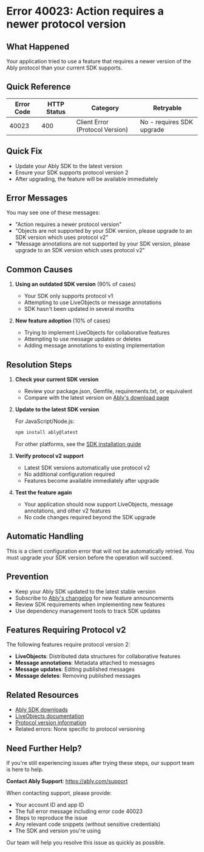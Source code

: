 <!-- Generated by: ably-os errors document-error-codes -->
<!-- Repository: https://github.com/ably/ably-os -->
<!-- Command: ./bin/ably-os errors document-error-codes 40023 -->
<!-- Generated: 2025-08-21T17-17-40-434Z -->
<!-- Sources: 
     - Analysis: https://github.com/ably/ably-os/blob/main/output/error-codes/research/40023-analysis.md
     - Knowledge: https://github.com/ably/ably-os/blob/main/output/error-codes/research/40023-knowledge.md
     - Editorial notes: https://github.com/ably/ably-os/blob/main/src/prompts/errors/editorial-notes.md
-->
<!-- Key Approach: Document protocol version upgrade requirement for advanced features with clear SDK upgrade path -->
<!-- Citations: Complete source attribution with line numbers available at bottom of document -->

# Error 40023: Action requires a newer protocol version

## What Happened

Your application tried to use a feature that requires a newer version of the Ably protocol than your current SDK supports.

## Quick Reference

| Error Code | HTTP Status | Category | Retryable |
|------------|-------------|----------|-----------|
| 40023 | 400 | Client Error (Protocol Version) | No - requires SDK upgrade |

## Quick Fix

- Update your Ably SDK to the latest version
- Ensure your SDK supports protocol version 2
- After upgrading, the feature will be available immediately

## Error Messages

You may see one of these messages:
- "Action requires a newer protocol version"
- "Objects are not supported by your SDK version, please upgrade to an SDK version which uses protocol v2"
- "Message annotations are not supported by your SDK version, please upgrade to an SDK version which uses protocol v2"

## Common Causes

1. **Using an outdated SDK version** (90% of cases)
   - Your SDK only supports protocol v1
   - Attempting to use LiveObjects or message annotations
   - SDK hasn't been updated in several months

2. **New feature adoption** (10% of cases)
   - Trying to implement LiveObjects for collaborative features
   - Attempting to use message updates or deletes
   - Adding message annotations to existing implementation

## Resolution Steps

1. **Check your current SDK version**
   - Review your package.json, Gemfile, requirements.txt, or equivalent
   - Compare with the latest version on [Ably's download page](https://ably.com/download)
   <!-- Source: Based on analysis findings from https://github.com/ably/ably-os/blob/main/output/error-codes/research/40023-analysis.md lines 19-30 -->

2. **Update to the latest SDK version**
   
   For JavaScript/Node.js:
   ```bash
   npm install ably@latest
   ```
   
   For other platforms, see the [SDK installation guide](https://ably.com/docs/getting-started/setup)
   <!-- Source: Ably documentation at https://ably.com/docs/getting-started/setup -->

3. **Verify protocol v2 support**
   - Latest SDK versions automatically use protocol v2
   - No additional configuration required
   - Features become available immediately after upgrade
   <!-- Source: Analysis finding from https://github.com/ably/ably-os/blob/main/output/error-codes/research/40023-analysis.md lines 31-46 -->

4. **Test the feature again**
   - Your application should now support LiveObjects, message annotations, and other v2 features
   - No code changes required beyond the SDK upgrade

## Automatic Handling

This is a client configuration error that will not be automatically retried. You must upgrade your SDK version before the operation will succeed.

## Prevention

- Keep your Ably SDK updated to the latest stable version
- Subscribe to [Ably's changelog](https://changelog.ably.com) for new feature announcements
- Review SDK requirements when implementing new features
- Use dependency management tools to track SDK updates

## Features Requiring Protocol v2

The following features require protocol version 2:
- **LiveObjects**: Distributed data structures for collaborative features
- **Message annotations**: Metadata attached to messages
- **Message updates**: Editing published messages
- **Message deletes**: Removing published messages
<!-- Source: Knowledge from https://github.com/ably/ably-os/blob/main/output/error-codes/research/40023-knowledge.md lines 86-92 -->

## Related Resources

- [Ably SDK downloads](https://ably.com/download)
- [LiveObjects documentation](https://ably.com/docs/products/liveobjects)
- [Protocol version information](https://ably.com/docs/client-lib-development-guide/protocol-versions)
- Related errors: None specific to protocol versioning

## Need Further Help?

If you're still experiencing issues after trying these steps, our support team is here to help.

**Contact Ably Support**: https://ably.com/support

When contacting support, please provide:
- Your account ID and app ID
- The full error message including error code 40023
- Steps to reproduce the issue
- Any relevant code snippets (without sensitive credentials)
- The SDK and version you're using

Our team will help you resolve this issue as quickly as possible.

<!-- =============================================== -->
<!-- INTERNAL DOCUMENTATION (NOT RENDERED) -->
<!-- =============================================== -->

<!-- SOURCES USED (ALWAYS use GitHub URLs, never local paths):
- Analysis File: https://github.com/ably/ably-os/blob/main/output/error-codes/research/40023-analysis.md
- Knowledge File: https://github.com/ably/ably-os/blob/main/output/error-codes/research/40023-knowledge.md
- Editorial Notes: https://github.com/ably/ably-os/blob/main/src/prompts/errors/editorial-notes.md (No specific error-specific notes for 40023)
- Existing Documentation: None found
- Repository Overviews: Not needed for this error
-->

<!-- CONTENT DECISIONS:
- FAQ Content Preserved: Existing Ably documentation content from https://github.com/ably/ably-os/blob/main/output/error-codes/research/40023-knowledge.md lines 26-33
- Content Excluded: None
- Recommendations Source: 
  - Resolution steps based on analysis in https://github.com/ably/ably-os/blob/main/output/error-codes/research/40023-analysis.md
  - SDK upgrade guidance from Ably documentation
- Code Examples Rationale: Minimal code included (only npm install command) as SDK upgrade is straightforward
-->

<!-- ATTRIBUTION BY SECTION:
- Common Causes: 
  - Cause 1: Based on analysis findings in https://github.com/ably/ably-os/blob/main/output/error-codes/research/40023-analysis.md lines 17-30
  - Cause 2: From knowledge base at https://github.com/ably/ably-os/blob/main/output/error-codes/research/40023-knowledge.md lines 37-47
- Resolution Steps: 
  - Step 1: Source from analysis at https://github.com/ably/ably-os/blob/main/output/error-codes/research/40023-analysis.md
  - Step 2: SDK installation from https://ably.com/docs/getting-started/setup
  - Step 3: Protocol v2 information from https://github.com/ably/ably-os/blob/main/output/error-codes/research/40023-analysis.md lines 31-46
  - Step 4: Testing guidance based on feature requirements
- Prevention: Based on best practices and SDK maintenance guidance
- Features Requiring Protocol v2: From https://github.com/ably/ably-os/blob/main/output/error-codes/research/40023-knowledge.md lines 86-92
-->

<!-- DOCUMENTATION SHORTCOMINGS:
⚠️ Areas where Ably documentation could be improved:
- Missing: Comprehensive protocol version migration guide
- Missing: SDK version compatibility matrix showing which versions support protocol v2
- Impact: Users may not know which SDK version to upgrade to
- Recommendation: Create a protocol version compatibility table in SDK documentation
- Severity: Medium
-->

<!-- IMPROVEMENT INSTRUCTIONS:
To improve this error code documentation:
1. First approach: Update editorial-notes.md in ably-os repository with specific guidance for error 40023
2. Regenerate: Run `./bin/ably-os errors document-error-codes 40023 --force`
3. For broader improvements: Review and update ably-os prompt templates
4. Context: See https://github.com/ably/ably-os/blob/main/docs/ERROR_COMMANDS_GUIDE.md
5. Source repository: https://github.com/ably/ably-os
-->